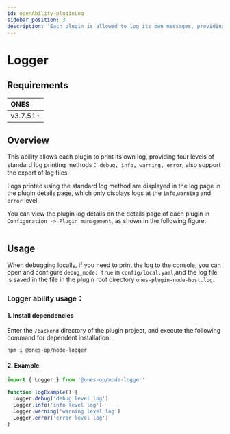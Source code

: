 ```yaml
---
id: openAbility-pluginLog
sidebar_position: 3
description: 'Each plugin is allowed to log its own messages, providing four standard logging methods: debug, info, warning, and error. Additionally, the system supports exporting log files.'
---
```



# Logger

## Requirements

| ONES     |
| :------- |
| v3.7.51+ |

## Overview

This ability allows each plugin to print its own log, providing four levels of standard log printing methods： `debug`，`info`，`warning`，`error`, also support the export of log files.

Logs printed using the standard log method are displayed in the log page in the plugin details page, which only displays logs at the `info`,`warning` and `error` level.

You can view the plugin log details on the details page of each plugin in `Configuration -> Plugin management`, as shown in the following figure.

<Image img={pluginLog1} />

## Usage

When debugging locally, if you need to print the log to the console, you can open and configure `debug_mode: true` in `config/local.yaml`,and the log file is saved in the file in the plugin root directory `ones-plugin-node-host.log`.

### Logger ability usage：

#### 1. Install dependencies

Enter the `/backend` directory of the plugin project, and execute the following command for dependent installation:

```shell
npm i @ones-op/node-logger
```

#### 2. Example

```javascript
import { Logger } from '@ones-op/node-logger'

function logExample() {
  Logger.debug('debug level log')
  Logger.info('info level log')
  Logger.warning('warning level log')
  Logger.error('error level log')
}
```
